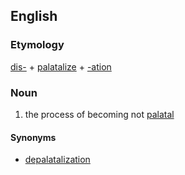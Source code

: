 ==English==

===Etymology===
[[dis-]] + [[palatalize]] + [[-ation]]

===Noun===
{{en-noun|-}}

# {{context|phonology|lang=en}} the process of becoming not [[palatal]]

====Synonyms====
* [[depalatalization]]